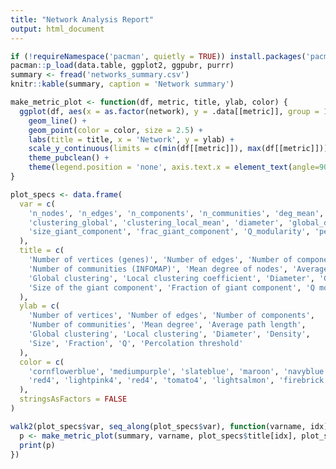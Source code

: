 ```yaml
---
title: "Network Analysis Report"
output: html_document
---
```


```r
if (!requireNamespace('pacman', quietly = TRUE)) install.packages('pacman')
pacman::p_load(data.table, ggplot2, ggpubr, purrr)
summary <- fread('networks_summary.csv')
knitr::kable(summary, caption = 'Network summary')
```

```r
make_metric_plot <- function(df, metric, title, ylab, color) {
  ggplot(df, aes(x = as.factor(network), y = .data[[metric]], group = 1)) +
    geom_line() +
    geom_point(color = color, size = 2.5) +
    labs(title = title, x = 'Network', y = ylab) +
    scale_y_continuous(limits = c(min(df[[metric]]), max(df[[metric]]))) +
    theme_pubclean() +
    theme(legend.position = 'none', axis.text.x = element_text(angle=90, vjust=0.5, hjust=1))
}
```

```r
plot_specs <- data.frame(
  var = c(
    'n_nodes', 'n_edges', 'n_components', 'n_communities', 'deg_mean', 'avg_path_len',
    'clustering_global', 'clustering_local_mean', 'diameter', 'global_density',
    'size_giant_component', 'frac_giant_component', 'Q_modularity', 'perc_targeted_50'
  ),
  title = c(
    'Number of vertices (genes)', 'Number of edges', 'Number of components',
    'Number of communities (INFOMAP)', 'Mean degree of nodes', 'Average path length',
    'Global clustering', 'Local clustering coefficient', 'Diameter', 'Global density',
    'Size of the giant component', 'Fraction of giant component', 'Q modularity', 'Percolation threshold'
  ),
  ylab = c(
    'Number of vertices', 'Number of edges', 'Number of components',
    'Number of communities', 'Mean degree', 'Average path length',
    'Global clustering', 'Local clustering', 'Diameter', 'Density',
    'Size', 'Fraction', 'Q', 'Percolation threshold'
  ),
  color = c(
    'cornflowerblue', 'mediumpurple', 'slateblue', 'maroon', 'navyblue', 'olivedrab',
    'red4', 'lightpink4', 'red4', 'tomato4', 'lightsalmon', 'firebrick', 'seagreen', 'yellowgreen'
  ),
  stringsAsFactors = FALSE
)
```

```r
walk2(plot_specs$var, seq_along(plot_specs$var), function(varname, idx) {
  p <- make_metric_plot(summary, varname, plot_specs$title[idx], plot_specs$ylab[idx], plot_specs$color[idx])
  print(p)
})
```

